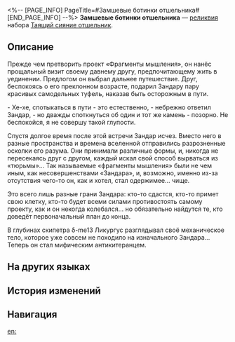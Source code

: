 <%-- [PAGE_INFO]
PageTitle=#Замшевые ботинки отшельника#
[END_PAGE_INFO] --%>
{{Реликвия Инфобокс
|id          = 61284
|Изображение = Предмет Замшевые ботинки отшельника.png
|Набор       = Таящий сияние отшельник
|Предмет     = Ноги
|Упоминания  = 
}}
{{Описание|Высокие кожаные шнурованные ботинки, самые прочные и износостойкие, подходящие для неформальных случаев. В них всё ещё прослеживается элегантность.}}
'''Замшевые ботинки отшельника''' — [[реликвия]] набора [[Таящий сияние отшельник]].

==Описание==
Прежде чем претворить проект «Фрагменты мышления», он нанёс прощальный визит своему давнему другу, предпочитающему жить в уединении. Предлогом он выбрал дальнее путешествие. Друг, беспокоясь о его преклонном возрасте, подарил Зандару пару красивых самодельных туфель, наказав быть осторожным в пути.

- Хе-хе, спотыкаться в пути - это естественно, - небрежно ответил Зандар, - но дважды споткнуться об один и тот же камень - позорно. Не беспокойся, я не совершу такой глупости.

Спустя долгое время после этой встречи Зандар исчез. Вместо него в разные пространства и времена вселенной отправились разрозненные осколки его разума. Они принимали различные формы, и, никогда не пересекаясь друг с другом, каждый искал свой способ вырваться из «тюрьмы»... Так называемые «фрагменты мышления» были не чем иным, как несовершенствами «Зандара», и, возможно, именно из-за отсутствия чего-то он, как и хотел, стал одержимее... чище.

Это всего лишь разные грани Зандара: кто-то сдастся, кто-то примет свою клетку, кто-то будет всеми силами противостоять самому проекту, как и он некогда колебался... но обязательно найдутся те, кто доведёт первоначальный план до конца.

В глубинах скипетра δ-me13 Ликургус разглядывал своё механическое тело, которое уже совсем не походило на изначального Зандара... Теперь он стал мифическим антикитеранцем.

==На других языках==
{{На других языках
|en   = Recluse's Soft Suede Boots
|zhs  = 隐士的麂皮软鞋
|zht  = 隱士的麂皮軟鞋
|ja   = {{Rubi|隠者|いんじゃ}}の{{Rubi|鹿革|しかがわ}}ブーツ
|ko   = 은둔자의 스웨이드 신발
|es   = Botas de ante del eremita
|fr   = Bottes en cuir souples de l'ermite
|ru   = Замшевые ботинки отшельника
|th   = Recluse's Soft Suede Boots
|vi   = Giày Da Lộn Của Ẩn Sĩ
|de   = Weiche Wildlederstiefel des Einsiedlers
|id   = Recluse's Soft Suede Boots
|pt   = Botas Macias de Camurça do Recluso
}}

==История изменений==
{{История изменений|<!--unknown-->}}

==Навигация==
{{Набор Реликвий Навбокс|Таящий сияние отшельник}}

[[en:]]